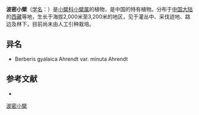 {{Speciesbox
| name = 波密小檗
| status = 
| status_system = 
| image =
| genus = Berberis
| species = gyalaica
| authority = Ahrendt
}}

'''波密小檗'''（[[学名|学名]]：{{lang|la|''Berberis gyalaica''}}）是[[小檗科|小檗科]][[小檗属|小檗属]]的植物，是中国的特有植物。分布于[[中国大陆|中国大陆]]的[[西藏|西藏]]等地，生长于海拔2,000米至3,200米的地区，见于灌丛中、采伐迹地、路边及林下，目前尚未由人工引种栽培。

== 异名 ==
* Berberis gyalaica Ahrendt var. minuta Ahrendt

== 参考文献 ==
<div class="references-small">
* {{cite web| url =http://www.bioinfo.cn/db05/KmzwSpecies.php?action=view&id=386| title =波密小檗| work =《中国高等植物数据库全库》| publisher =中国科学院微生物研究所| author =昆明植物研究所| accessdate =2009-02-21| deadurl =yes| archiveurl =https://web.archive.org/web/20160305051408/http://www.bioinfo.cn/db05/KmzwSpecies.php?action=view&id=386| archivedate =2016-03-05}}
</div>
{{Taxonbar|from=Q11144163}}

[[Category:小檗属|波密小檗]]


{{植物小作品}}